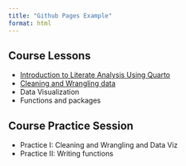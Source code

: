 ```yaml
---
title: "Github Pages Example"
format: html
---
```


## Course Lessons

-   [Introduction to Literate Analysis Using Quarto](https://learning.nceas.ucsb.edu/2024-02-arctic/session_03.html)
-   [Cleaning and Wrangling data](https://learning.nceas.ucsb.edu/2024-02-arctic/session_08.html)
-   Data Visualization
-   Functions and packages

## Course Practice Session

-   Practice I: Cleaning and Wrangling and Data Viz
-   Practice II: Writing functions
